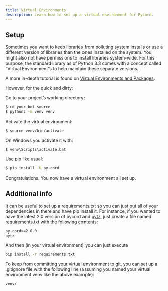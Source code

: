 ```yaml
---
title: Virtual Environments
description: Learn how to set up a virtual environment for Pycord.
---
```


## Setup
Sometimes you want to keep libraries from polluting system installs or use a different version of libraries than the ones installed on the system. You might also not have permissions to install libraries system-wide. For this purpose, the standard library as of Python 3.3 comes with a concept called “Virtual Environment”s to help maintain these separate versions.

A more in-depth tutorial is found on [Virtual Environments and Packages](https://docs.python.org/3/tutorial/venv.html).

However, for the quick and dirty:

Go to your project’s working directory:

```bash
$ cd your-bot-source
$ python3 -m venv venv
```
Activate the virtual environment:

```bash
$ source venv/bin/activate
```
On Windows you activate it with:

```batch
$ venv\Scripts\activate.bat
```
Use pip like usual:

```bash
$ pip install -U py-cord
```
Congratulations. You now have a virtual environment all set up.

## Additional info
It can be useful to set up a requirements.txt so you can just put all of your dependencies in there and have pip install it.
For instance, if you wanted to have the latest 2.0 version of pycord and [pytz](https://github.com/stub42/pytz/blob/master/src/README.rst), just create a file named requirements.txt with the following contents:

```
py-cord>=2.0.0
pytz
```
And then (in your virtual environment) you can just execute
```bash
pip install -r requirements.txt
```

To keep from committing your virtual environment to git, you can set up a .gitignore file with the following line
(assuming you named your virtual environment venv like the above example):
```
venv/
```